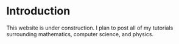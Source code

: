 # Introduction
 
This website is under construction. I plan to post all of my tutorials surrounding mathematics, computer science, and physics.